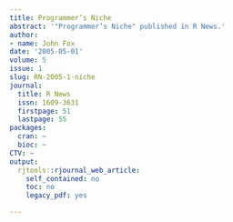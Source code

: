 ```yaml
---
title: Programmer’s Niche
abstract: '"Programmer’s Niche" published in R News.'
author:
- name: John Fox
date: '2005-05-01'
volume: 5
issue: 1
slug: RN-2005-1-niche
journal:
  title: R News
  issn: 1609-3631
  firstpage: 51
  lastpage: 55
packages:
  cran: ~
  bioc: ~
CTV: ~
output:
  rjtools::rjournal_web_article:
    self_contained: no
    toc: no
    legacy_pdf: yes

---
```

